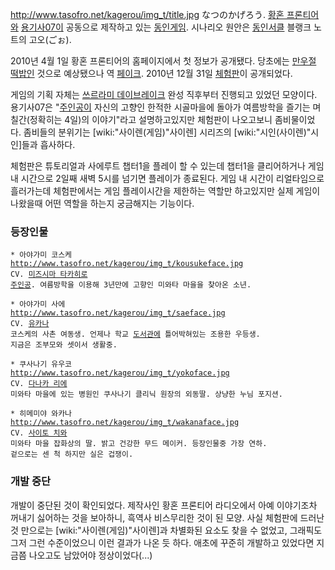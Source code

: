 http://www.tasofro.net/kagerou/img_t/title.jpg
なつのかげろう. [[황혼 프론티어]]와 [[용기사07]]이 공동으로 제작하고 있는 [[동인게임]].
시나리오 원안은 [[동인서클]] 블랭크 노트의 고오(ごぉ).

2010년 4월 1일 황혼 프론티어의 홈페이지에서 첫 정보가 공개됐다.
당초에는 [[만우절]] [[떡밥]]인 것으로 예상됐으나 역 [[페이크]]. 2010년 12월 31일 [http://www.tasofro.net/kagerou/taiken.html 체험판]이 공개되었다.

게임의 기획 자체는 [[쓰르라미 데이브레이크]] 완성 직후부터 진행되고 있었던 모양이다. 용기사07은 "[[주인공]]이 자신의 고향인 한적한 시골마을에 돌아가 여름방학을 즐기는 며칠간(정확히는 4일)의 이야기"라고 설명하고있지만 체험판이 나오고보니 좀비물이었다. 좀비들의 분위기는 [wiki:"사이렌(게임)"사이렌] 시리즈의 [wiki:"시인(사이렌)"시인]들과 흡사하다.

체험판은 튜토리얼과 사에루트 챕터1을 플레이 할 수 있는데 챕터1을 클리어하거나 게임내 시간으로 2일째 새벽 5시를 넘기면 플레이가 종료된다. 게임 내 시간이 리얼타임으로 흘러가는데 체험판에서는 게임 플레이시간을 제한하는 역할만 하고있지만 실제 게임이 나왔을때 어떤 역할을 하는지 궁금해지는 기능이다.

=== 등장인물 ===
 * 아야가미 코스케
 http://www.tasofro.net/kagerou/img_t/kousukeface.jpg
 CV. [[미즈시마 타카히로]]
 [[주인공]]. 여름방학을 이용해 3년만에 고향인 미와타 마을을 찾아온 소년.

 * 아야가미 사에
 http://www.tasofro.net/kagerou/img_t/saeface.jpg
 CV. [[유카나]]
 코스케의 사촌 여동생. 언제나 학교 [[도서관]]에 틀어박혀있는 조용한 우등생. 
 지금은 조부모와 셋이서 생활중.

 * 쿠사나기 유우코
 http://www.tasofro.net/kagerou/img_t/yokoface.jpg
 CV. [[다나카 리에]]
 미와타 마을에 있는 병원인 쿠사나기 클리닉 원장의 외동딸. 상냥한 누님 포지션.

 * 히메미야 와카나
 http://www.tasofro.net/kagerou/img_t/wakanaface.jpg
 CV. [[사이토 치와]]
 미와타 마을 잡화상의 딸. 밝고 건강한 무드 메이커. 등장인물중 가장 연하. 
 겉으로는 센 척 하지만 실은 겁쟁이.



=== 개발 중단 ===

개발이 중단된 것이 확인되었다. 제작사인 황혼 프론티어 라디오에서 아예 이야기조차 꺼내기 싫어하는 것을 보아하니, 흑역사 비스무리한 것이 된 모양. 
사실 체험판에 드러난 것 만으로는 [wiki:"사이렌(게임)"사이렌]과 차별화된 요소도 찾을 수 없었고, 그래픽도 그저 그런 수준이었으니 이런 결과가 나온 듯 하다.
애초에 꾸준히 개발하고 있었다면 지금쯤 나오고도 남았어야 정상이었다(...)
